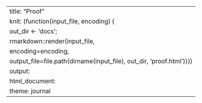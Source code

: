 ---
title: "Proof"
knit: (function(input_file, encoding) {
  out_dir <- 'docs';
  rmarkdown::render(input_file,
 encoding=encoding,
 output_file=file.path(dirname(input_file), out_dir, 'proof.html'))})
output:
  html_document:
    theme: journal
---